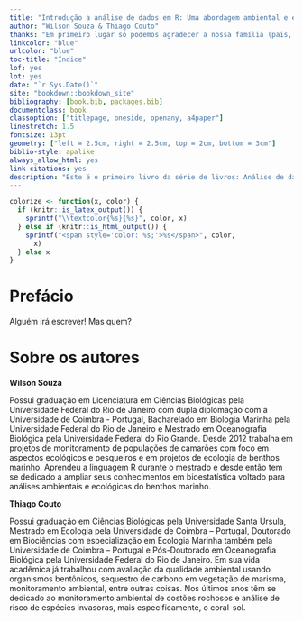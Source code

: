 ```yaml
---
title: "Introdução a análise de dados em R: Uma abordagem ambiental e ecológica"
author: "Wilson Souza & Thiago Couto"
thanks: "Em primeiro lugar só podemos agradecer a nossa família (pais, mães, irmãos, filhos e esposas), pois são quem estão a nosso lado a todo instante nos dando suporte. Em segundo lugar gostariamos de agradecer a todos os professores pois foram eles que nos deram a base necessária para que esse livro viesse a existir. Em terceiro lugar gostariamos de agradecer a todos os revisores desta obra. E por último e não menos importante gostariamos de agradecer a vocês que a estão lendo porque é pra vocês que este livro foi construído!"
linkcolor: "blue"
urlcolor: "blue"
toc-title: "Índice"
lof: yes
lot: yes
date: "`r Sys.Date()`"
site: "bookdown::bookdown_site"
bibliography: [book.bib, packages.bib]
documentclass: book
classoption: ["titlepage, oneside, openany, a4paper"]
linestretch: 1.5
fontsize: 13pt
geometry: ["left = 2.5cm, right = 2.5cm, top = 2cm, bottom = 3cm"]
biblio-style: apalike
always_allow_html: yes
link-citations: yes
description: "Este é o primeiro livro da série de livros: Análise de dados em R"
---
```


```r
colorize <- function(x, color) {
  if (knitr::is_latex_output()) {
    sprintf("\\textcolor{%s}{%s}", color, x)
  } else if (knitr::is_html_output()) {
    sprintf("<span style='color: %s;'>%s</span>", color, 
      x)
  } else x
}
```

# Prefácio {-}

Alguém irá escrever! Mas quem?


# Sobre os autores {-}


**Wilson Souza**

Possui graduação em Licenciatura em Ciências Biológicas pela Universidade Federal do Rio de Janeiro com dupla diplomação com a Universidade de Coimbra - Portugal, Bacharelado em Biologia Marinha pela Universidade Federal do Rio de Janeiro e Mestrado em Oceanografia Biológica pela Universidade Federal do Rio Grande. Desde 2012 trabalha em projetos de monitoramento de populações de camarões com foco em aspectos ecológicos e pesqueiros e em projetos de ecologia de benthos marinho. Aprendeu a linguagem R durante o mestrado e desde então tem se dedicado a ampliar seus conhecimentos em bioestatística voltado para análises ambientais e ecológicas do benthos marinho.


**Thiago Couto**

Possui graduação em Ciências Biológicas pela Universidade Santa Úrsula, Mestrado em Ecologia pela Universidade de Coimbra – Portugal, Doutorado em Biociências com especialização em Ecologia Marinha também pela Universidade de Coimbra – Portugal e Pós-Doutorado em Oceanografia Biológica pela Universidade Federal do Rio de Janeiro. Em sua vida acadêmica já trabalhou com avaliação da qualidade ambiental usando organismos bentônicos, sequestro de carbono em vegetação de marisma, monitoramento ambiental, entre outras coisas. Nos últimos anos têm se dedicado ao monitoramento ambiental de costões rochosos e análise de risco de espécies invasoras, mais especificamente, o coral-sol.


